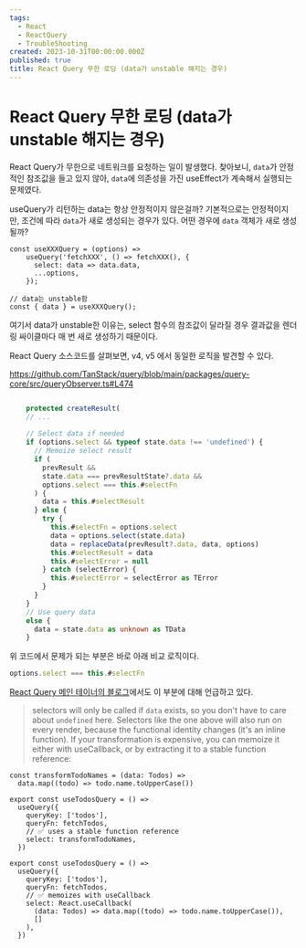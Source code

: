 ```yaml
---
tags:
  - React
  - ReactQuery
  - TroubleShooting
created: 2023-10-31T00:00:00.000Z
published: true
title: React Query 무한 로딩 (data가 unstable 해지는 경우)
---
```



# React Query 무한 로딩 (data가 unstable 해지는 경우)

<ArticleInfo />

React Query가 무한으로 네트워크를 요청하는 일이 발생했다.
찾아보니, `data`가 안정적인 참조값을 들고 있지 않아, `data`에 의존성을 가진 useEffect가 계속해서 실행되는 문제였다.

useQuery가 리턴하는 data는 항상 안정적이지 않은걸까? 기본적으로는 안정적이지만, 조건에 따라 `data`가 새로 생성되는 경우가 있다. 어떤 경우에 `data` 객체가 새로 생성될까?

```tsx
const useXXXQuery = (options) =>
	useQuery('fetchXXX', () => fetchXXX(), {  
	  select: data => data.data,  
	  ...options,  
	});

// data는 unstable함
const { data } = useXXXQuery();
```

여기서 data가 unstable한 이유는, select 함수의 참조값이 달라질 경우 결과값을 렌더링 싸이클마다 매 번 새로 생성하기 때문이다.

React Query 소스코드를 살펴보면, v4, v5 에서 동일한 로직을 발견할 수 있다.

https://github.com/TanStack/query/blob/main/packages/query-core/src/queryObserver.ts#L474

```ts

    protected createResult(
    // ...
    
    // Select data if needed
    if (options.select && typeof state.data !== 'undefined') {
      // Memoize select result
      if (
        prevResult &&
        state.data === prevResultState?.data &&
        options.select === this.#selectFn
      ) {
        data = this.#selectResult
      } else {
        try {
          this.#selectFn = options.select
          data = options.select(state.data)
          data = replaceData(prevResult?.data, data, options)
          this.#selectResult = data
          this.#selectError = null
        } catch (selectError) {
          this.#selectError = selectError as TError
        }
      }
    }
    // Use query data
    else {
      data = state.data as unknown as TData
    }
```

위 코드에서 문제가 되는 부분은 바로 아래 비교 로직이다.

```js
options.select === this.#selectFn
```

[React Query 메인 테이너의 블로그](https://tkdodo.eu/blog/react-query-data-transformations#3-using-the-select-option)에서도 이 부분에 대해 언급하고 있다.

> selectors will only be called if `data` exists, so you don't have to care about `undefined` here. Selectors like the one above will also run on every render, because the functional identity changes (it's an inline function). If your transformation is expensive, you can memoize it either with useCallback, or by extracting it to a stable function reference:

```tsx
const transformTodoNames = (data: Todos) =>
  data.map((todo) => todo.name.toUpperCase())

export const useTodosQuery = () =>
  useQuery({
    queryKey: ['todos'],
    queryFn: fetchTodos,
    // ✅ uses a stable function reference
    select: transformTodoNames,
  })

export const useTodosQuery = () =>
  useQuery({
    queryKey: ['todos'],
    queryFn: fetchTodos,
    // ✅ memoizes with useCallback
    select: React.useCallback(
      (data: Todos) => data.map((todo) => todo.name.toUpperCase()),
      []
    ),
  })
```
